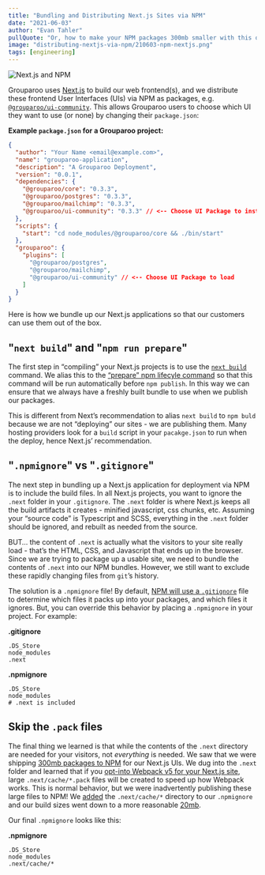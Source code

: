 ```yaml
---
title: "Bundling and Distributing Next.js Sites via NPM"
date: "2021-06-03"
author: "Evan Tahler"
pullQuote: "Or, how to make your NPM packages 300mb smaller with this one strange trick!"
image: "distributing-nextjs-via-npm/210603-npm-nextjs.png"
tags: [engineering]
---
```


<Image
  centered
  alt="Next.js and NPM"
  src="distributing-nextjs-via-npm/210603-npm-nextjs.png"
  width={1015}
  height={533}
/>

Grouparoo uses [Next.js](https://nextjs.org/) to build our web frontend(s), and we distribute these frontend User Interfaces (UIs) via NPM as packages, e.g. [`@grouparoo/ui-community`](https://www.npmjs.com/package/@grouparoo/ui-community). This allows Grouparoo users to choose which UI they want to use (or none) by changing their `package.json`:

**Example `package.json` for a Grouparoo project:**

```json
{
  "author": "Your Name <email@example.com>",
  "name": "grouparoo-application",
  "description": "A Grouparoo Deployment",
  "version": "0.0.1",
  "dependencies": {
    "@grouparoo/core": "0.3.3",
    "@grouparoo/postgres": "0.3.3",
    "@grouparoo/mailchimp": "0.3.3",
    "@grouparoo/ui-community": "0.3.3" // <-- Choose UI Package to install
  },
  "scripts": {
    "start": "cd node_modules/@grouparoo/core && ./bin/start"
  },
  "grouparoo": {
    "plugins": [
      "@grouparoo/postgres",
      "@grouparoo/mailchimp",
      "@grouparoo/ui-community" // <-- Choose UI Package to load
    ]
  }
}
```

Here is how we bundle up our Next.js applications so that our customers can use them out of the box.

## "`next build`" and "`npm run prepare`"

The first step in “compiling” your Next.js projects is to use the [`next build`](https://nextjs.org/docs/deployment) command. We alias this to the [“prepare” npm lifecyle command](https://docs.npmjs.com/cli/v7/using-npm/scripts#prepare-and-prepublish) so that this command will be run automatically before `npm publish`. In this way we can ensure that we always have a freshly built bundle to use when we publish our packages.

This is different from Next’s recommendation to alias `next build` to `npm buld` because we are not “deploying” our sites - we are publishing them. Many hosting providers look for a `build` script in your `pacakge.json` to run when the deploy, hence Next.js’ recommendation.

## "`.npmignore`" vs "`.gitignore`"

The next step in bundling up a Next.js application for deployment via NPM is to include the build files. In all Next.js projects, you want to ignore the `.next` folder in your `.gitignore`. The `.next` folder is where Next.js keeps all the build artifacts it creates - minified javascript, css chunks, etc. Assuming your “source code” is Typescript and SCSS, everything in the `.next` folder should be ignored, and rebuilt as needed from the source.

BUT… the content of `.next` is actually what the visitors to your site really load - that’s the HTML, CSS, and Javascript that ends up in the browser. Since we are trying to package up a usable site, we need to bundle the contents of `.next` into our NPM bundles. However, we still want to exclude these rapidly changing files from `git`’s history.

The solution is a `.npmignore` file! By default, [NPM will use a `.gitignore`](https://zellwk.com/blog/ignoring-files-from-npm-package/) file to determine which files it packs up into your packages, and which files it ignores. But, you can override this behavior by placing a `.npmignore` in your project. For example:

**.gitignore**

```
.DS_Store
node_modules
.next
```

**.npmignore**

```
.DS_Store
node_modules
# .next is included
```

## Skip the `.pack` files

The final thing we learned is that while the contents of the `.next` directory are needed for your visitors, not _everything_ is needed. We saw that we were shipping [300mb packages to NPM](https://www.npmjs.com/package/@grouparoo/ui-community/v/0.3.1) for our Next.js UIs. We dug into the `.next` folder and learned that if you [opt-into Webpack v5 for your Next.js site](https://nextjs.org/docs/messages/webpack5), large `.next/cache/*.pack` files will be created to speed up how Webpack works. This is normal behavior, but we were inadvertently publishing these large files to NPM! We [added](https://github.com/grouparoo/grouparoo/pull/1807) the `.next/cache/*` directory to our `.npmignore` and our build sizes went down to a more reasonable [20mb](https://www.npmjs.com/package/@grouparoo/ui-community/v/0.3.3).

Our final `.npmignore` looks like this:

**.npmignore**

```
.DS_Store
node_modules
.next/cache/*
```
